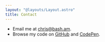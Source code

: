 ```yaml
---
layout: "@layouts/Layout.astro"
title: Contact
---
```


- Email me at chris@bash.am.
- Browse my code on [GitHub](https://github.com/basham) and [CodePen](https://codepen.io/basham).
